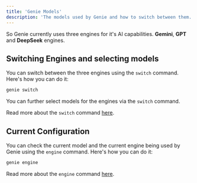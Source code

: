 ```yaml
---
title: 'Genie Models'
description: 'The models used by Genie and how to switch between them.'
---
```


So Genie currently uses three engines for it's AI capabilities. **Gemini**, **GPT** and **DeepSeek** engines.

## Switching Engines and selecting models

You can switch between the three engines using the `switch` command. Here's how you can do it:

```bash
genie switch
```

You can further select models for the engines via the `switch` command.

Read more about the `switch` command [here](/commands/switch).

## Current Configuration

You can check the current model and the current engine being used by Genie using the `engine` command. Here's how you can do it:

```bash
genie engine
```

Read more about the `engine` command [here](/commands/engine). 
